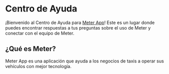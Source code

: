 # Centro de Ayuda

¡Bienvenido al Centro de Ayuda para [Meter App](https://www.meterapp.co)! Este es un lugar donde puedes encontrar respuestas a tus preguntas sobre el uso de Meter y conectar con el equipo de Meter.

## ¿Qué es Meter?

Meter App es una aplicación que ayuda a los negocios de taxis a operar sus vehículos con mejor tecnología.